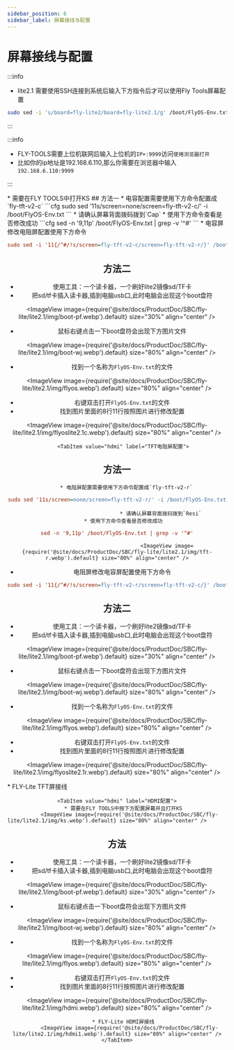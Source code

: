 ```yaml
---
sidebar_position: 6
sidebar_label: 屏幕接线与配置
---
```







# 屏幕接线与配置

:::info

* lite2.1 需要使用SSH连接到系统后输入下方指令后才可以使用Fly Tools屏幕配置
```bash
sudo sed -i 's/board=fly-lite2/board=fly-lite2.1/g' /boot/FlyOS-Env.txt
```
:::


:::info

* FLY-TOOLS需要上位机联网后输入上位机的`IP+:9999`访问`使用浏览器打开`
* 比如你的ip地址是192.168.6.110,那么你需要在浏览器中输入`192.168.6.110:9999`

:::

<Tabs>
    <TabItem value="tft" label="TFT屏幕" default>
        * 需要在FLY TOOLS中打开KS
            <ImageView image={require('@site/docs/ProductDoc/SBC/fly-lite/lite2.1/img/ks.webp').default} size="80%" align="center" />
        <Tabs>
    <TabItem value="tft" label="TFT电容屏配置" default>
## 方法一    
         * 电容配置需要使用下方命令配置成`fly-tft-v2-c`
```cfg
sudo sed '11s/screen=none/screen=fly-tft-v2-c/' -i /boot/FlyOS-Env.txt
```
         * 请确认屏幕背面拨码拨到`Cap`
    * 使用下方命令查看是否修改成功
```cfg
sed -n '9,11p' /boot/FlyOS-Env.txt | grep -v '^#'
```
        <ImageView image={require('@site/docs/ProductDoc/SBC/fly-lite/lite2.1/img/tft-c.webp').default} size="80%" align="center" />
 * 电容屏修改电阻屏配置使用下方命令

```cfg
sudo sed -i '11{/^#/!s/screen=fly-tft-v2-c/screen=fly-tft-v2-r/}' /boot/FlyOS-Env.txt
``` 
## 方法二
* 使用工具：一个读卡器，一个刷好lite2镜像sd/TF卡 
* 把sd/tf卡插入读卡器,插到电脑usb口,此时电脑会出现这个boot盘符

<ImageView image={require('@site/docs/ProductDoc/SBC/fly-lite/lite2.1/img/boot-pf.webp').default} size="30%" align="center" />

* 鼠标右键点击一下boot盘符会出现下方图片文件

<ImageView image={require('@site/docs/ProductDoc/SBC/fly-lite/lite2.1/img/boot-wj.webp').default} size="80%" align="center" />

* 找到一个名称为`FlyOS-Env.txt`的文件

<ImageView image={require('@site/docs/ProductDoc/SBC/fly-lite/lite2.1/img/flyos.webp').default} size="80%" align="center" />

* 右键双击打开`FlyOS-Env.txt`的文件
* 找到图片里面的8行11行按照图片进行修改配置

<ImageView image={require('@site/docs/ProductDoc/SBC/fly-lite/lite2.1/img/flyoslite2.1c.webp').default} size="80%" align="center" />

</TabItem>

        <TabItem value="hdmi" label="TFT电阻屏配置">
## 方法一        
           * 电阻屏配置需要使用下方命令配置成`fly-tft-v2-r` 
```cfg
sudo sed '11s/screen=none/screen=fly-tft-v2-r/' -i /boot/FlyOS-Env.txt
```
                                * 请确认屏幕背面拨码拨到`Resi`
        * 使用下方命令查看是否修改成功
```cfg
sed -n '9,11p' /boot/FlyOS-Env.txt | grep -v '^#'
```
                                    <ImageView image={require('@site/docs/ProductDoc/SBC/fly-lite/lite2.1/img/tft-r.webp').default} size="80%" align="center" />
 * 电阻屏修改电容屏配置使用下方命令

```cfg
sudo sed -i '11{/^#/!s/screen=fly-tft-v2-r/screen=fly-tft-v2-c/}' /boot/FlyOS-Env.txt
```
## 方法二
* 使用工具：一个读卡器，一个刷好lite2镜像sd/TF卡 
* 把sd/tf卡插入读卡器,插到电脑usb口,此时电脑会出现这个boot盘符

<ImageView image={require('@site/docs/ProductDoc/SBC/fly-lite/lite2.1/img/boot-pf.webp').default} size="30%" align="center" />

* 鼠标右键点击一下boot盘符会出现下方图片文件

<ImageView image={require('@site/docs/ProductDoc/SBC/fly-lite/lite2.1/img/boot-wj.webp').default} size="80%" align="center" />

* 找到一个名称为`FlyOS-Env.txt`的文件

<ImageView image={require('@site/docs/ProductDoc/SBC/fly-lite/lite2.1/img/flyos.webp').default} size="80%" align="center" />

* 右键双击打开`FlyOS-Env.txt`的文件
* 找到图片里面的8行11行按照图片进行修改配置

<ImageView image={require('@site/docs/ProductDoc/SBC/fly-lite/lite2.1/img/flyoslite2.1r.webp').default} size="80%" align="center" />


 </TabItem>
                        </Tabs>
        * FLY-Lite TFT屏接线
            <ImageView image={require('@site/docs/ProductDoc/SBC/fly-lite/lite2.1/img/tftv2.webp').default} size="80%" align="center" />
    </TabItem>

    <TabItem value="hdmi" label="HDMI配置">
        * 需要在FLY TOOLS中按下方配置屏幕并且打开KS
            <ImageView image={require('@site/docs/ProductDoc/SBC/fly-lite/lite2.1/img/ks.webp').default} size="80%" align="center" />               
## 方法
* 使用工具：一个读卡器，一个刷好lite2镜像sd/TF卡 
* 把sd/tf卡插入读卡器,插到电脑usb口,此时电脑会出现这个boot盘符

<ImageView image={require('@site/docs/ProductDoc/SBC/fly-lite/lite2.1/img/boot-pf.webp').default} size="30%" align="center" />

* 鼠标右键点击一下boot盘符会出现下方图片文件

<ImageView image={require('@site/docs/ProductDoc/SBC/fly-lite/lite2.1/img/boot-wj.webp').default} size="80%" align="center" />

* 找到一个名称为`FlyOS-Env.txt`的文件

<ImageView image={require('@site/docs/ProductDoc/SBC/fly-lite/lite2.1/img/flyos.webp').default} size="80%" align="center" />

* 右键双击打开`FlyOS-Env.txt`的文件
* 找到图片里面的8行11行按照图片进行修改配置

<ImageView image={require('@site/docs/ProductDoc/SBC/fly-lite/lite2.1/img/hdmi.webp').default} size="80%" align="center" />

        
        * FLY-Lite HDMI屏接线
            <ImageView image={require('@site/docs/ProductDoc/SBC/fly-lite/lite2.1/img/hdmi1.webp').default} size="80%" align="center" />
    </TabItem>
</Tabs>
